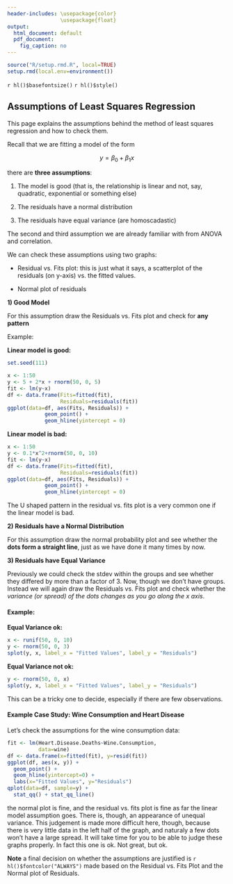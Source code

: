 ```yaml
---
header-includes: \usepackage{color}
                 \usepackage{float}
output:
  html_document: default
  pdf_document:
    fig_caption: no
---
```


```r
source("R/setup.rmd.R", local=TRUE)
setup.rmd(local.env=environment())
```
`r hl()$basefontsize()`
`r hl()$style()`

## Assumptions of Least Squares Regression

This page explains the assumptions behind the method of least squares regression and how to check them.

Recall that we are fitting a model of the form 

$$
y=\beta_0+\beta_1x
$$

there are **three assumptions**:

1) The model is good (that is, the relationship is linear and not, say, quadratic, exponential or something else)

2) The residuals have a normal distribution

3) The residuals have equal variance (are homoscadastic)

The second and third assumption we are already familiar with from ANOVA and correlation. 

We can check these assumptions using two graphs:

- Residual vs. Fits plot: this is just what it says, a scatterplot of the residuals (on y-axis) vs. the fitted values.

- Normal plot of residuals

**1) Good Model**

For this assumption draw the Residuals vs. Fits plot and check for **any pattern**

Example:

**Linear model is good:**
```r
set.seed(111)
```


```r
x <- 1:50
y <- 5 + 2*x + rnorm(50, 0, 5) 
fit <- lm(y~x)
df <- data.frame(Fits=fitted(fit),
                 Residuals=residuals(fit))
ggplot(data=df, aes(Fits, Residuals)) +
            geom_point() +
            geom_hline(yintercept = 0)        
```

**Linear model is bad:**

```r
x <- 1:50
y <- 0.1*x^2+rnorm(50, 0, 10) 
fit <- lm(y~x)
df <- data.frame(Fits=fitted(fit),
                 Residuals=residuals(fit))
ggplot(data=df, aes(Fits, Residuals)) +
            geom_point() +
            geom_hline(yintercept = 0)  
```

The U shaped pattern in the residual vs. fits plot is a very common one if the linear model is bad. 

**2) Residuals have a Normal Distribution**

For this assumption draw the normal probability plot and see whether the **dots form a straight line**, just as we have done it many times by now. 

**3) Residuals have Equal Variance**

Previously we could check the stdev within the groups and see whether they differed by more than a factor of 3. Now, though we don't have groups. Instead we will again draw the Residuals vs. Fits plot and check whether the *variance (or spread) of the dots changes as you go along the x axis*.
  
#### **Example**:

**Equal Variance ok:**

```r
x <- runif(50, 0, 10)
y <- rnorm(50, 0, 3) 
splot(y, x, label_x = "Fitted Values", label_y = "Residuals")
```

**Equal Variance not ok:**

```r
y <- rnorm(50, 0, x) 
splot(y, x, label_x = "Fitted Values", label_y = "Residuals")
```

This can be a tricky one to decide, especially if there are few observations. 

#### **Example** Case Study: Wine Consumption and Heart Disease

Let's check the assumptions for the wine consumption data: 
  
```r
fit <- lm(Heart.Disease.Deaths~Wine.Consumption,
          data=wine)
df <- data.frame(x=fitted(fit), y=resid(fit))
ggplot(df, aes(x, y)) +
  geom_point() +
  geom_hline(yintercept=0) +
  labs(x="Fitted Values", y="Residuals") 
qplot(data=df, sample=y) +
  stat_qq() + stat_qq_line()
```

the normal plot is fine, and the residual vs. fits plot is fine as far the linear model assumption goes. There is, though, an appearance of unequal variance. This judgement is made more difficult here, though, because there is very little data in the left half of the graph, and naturaly a few dots won't have a large spread. It will take time for you to be able to judge these graphs properly. In fact this one is ok. Not great, but ok.

**Note** a final decision on whether the assumptions are justified is
`r hl()$fontcolor("ALWAYS")` made based on the Residual vs. Fits Plot and the Normal plot of Residuals.

